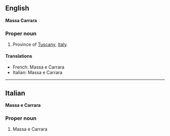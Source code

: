 ==English==
'''Massa Carrara'''

===Proper noun===

#Province of [[Tuscany]], [[Italy]].

====Translations====

*French: Massa e Carrara
*Italian: Massa e Carrara

----

==Italian==
'''Massa e Carrara'''

===Proper noun===

#Massa e Carrara